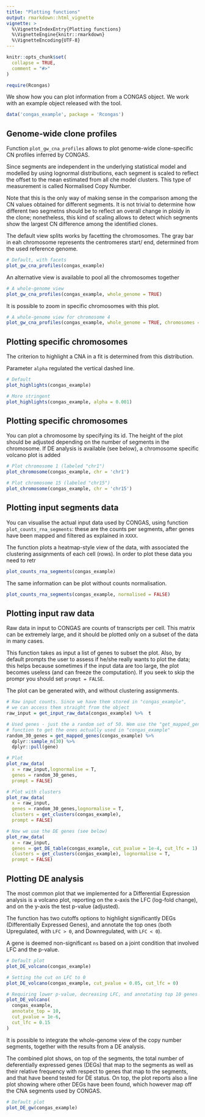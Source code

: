 ```yaml
---
title: "Plotting functions"
output: rmarkdown::html_vignette
vignette: >
  %\VignetteIndexEntry{Plotting functions}
  %\VignetteEngine{knitr::rmarkdown}
  %\VignetteEncoding{UTF-8}
---
```


```r
knitr::opts_chunk$set(
  collapse = TRUE,
  comment = "#>"
)
```


```r
require(Rcongas)
```


We show how you can plot information from a CONGAS object. We work with an example object released with the tool. 

```r
data('congas_example', package = 'Rcongas')
```

## Genome-wide clone profiles

Function `plot_gw_cna_profiles` allows to plot genome-wide clone-specific CN profiles inferred by CONGAS.

Since segments are independent in the underlying statistical model and modelled by using lognormal distributions, each segment is scaled to reflect the offset to the mean estimated from all che model clusters. This type of measurement is called Normalised Copy Number.

Note that this is the only way of making sense in the comparison among the CN values obtained for different segments. It is not trivial to determine how different two segmetns should be to reflect an overall change in ploidy in the clone; nonetheless, this kind of scaling allows to detect which segments show the largest CN difference among the identified clones.

The default view splits works by facetting the chromosomes. The gray bar in eah chromosome represents the centromeres start/ end, determined from the used reference genome.

```r
# Default, with facets
plot_gw_cna_profiles(congas_example)
```

An alternative view is available to pool all the chromosomes together

```r
# A whole-genome view
plot_gw_cna_profiles(congas_example, whole_genome = TRUE)
```


It is possible to zoom in specific chromosomes with this plot.

```r
# A whole-genome view for chromosome 4
plot_gw_cna_profiles(congas_example, whole_genome = TRUE, chromosomes = 'chr4')
```

## Plotting specific chromosomes

The criterion to highlight a CNA in a fit is determined from this distribution. 

Parameter `alpha` regulated the vertical dashed line. 

```r
# Default
plot_highlights(congas_example)

# More stringent
plot_highlights(congas_example, alpha = 0.001)
```


## Plotting specific chromosomes

You can plot a chromosome by specifying its id. The height of the plot should be adjusted depending on the number of segments in the chromosome. If DE analysis is available (see below), a chromosome specific volcano plot is added

```r
# Plot chromosome 1 (labeled "chr1")
plot_chromosome(congas_example, chr = 'chr1')
```

```r
# Plot chromosome 15 (labeled "chr15")
plot_chromosome(congas_example, chr = 'chr15')
```

## Plotting input segments data

You can visualise the actual input data used by CONGAS, using function `plot_counts_rna_segments`: these are the counts per segments, after genes have been mapped and filtered as explained in `XXXX`.

The function plots a heatmap-style view of the data, with associated the clustering assignments of each cell (rows). In order to plot these data you need to retr

```r
plot_counts_rna_segments(congas_example)
```

The same information can be plot without counts normalisation.
```r
plot_counts_rna_segments(congas_example, normalised = FALSE)
```

## Plotting input raw data

Raw data in input to CONGAS are counts of transcripts per cell. This matrix can be extremely large, and it should be plotted only on a subset of the data in many cases.

This function takes as input a list of genes to subset the plot. Also, by default prompts the
user to assess if he/she really wants to plot the data; this helps because sometimes if the input data are too large, the plot becomes useless (and can freeze the computation). If you seek to skip the prompr you should set `prompt = FALSE`.

The plot can be generated with, and without clustering assignments.


```r
# Raw input counts. Since we have them stored in "congas_example",
# we can access them straight from the object
raw_input = get_input_raw_data(congas_example) %>%  t

# Used genes - just the a random set of 50. Wem use the "get_mapped_genes"
# function to get the ones actually used in "congas_example"
random_30_genes = get_mapped_genes(congas_example) %>%
  dplyr::sample_n(30) %>%
  dplyr::pull(gene)

# Plot
plot_raw_data(
  x = raw_input,lognormalise = T,
  genes = random_30_genes,
  prompt = FALSE)

# Plot with clusters
plot_raw_data(
  x = raw_input,
  genes = random_30_genes,lognormalise = T,
  clusters = get_clusters(congas_example),
  prompt = FALSE)

# Now we use the DE genes (see below)
plot_raw_data(
  x = raw_input,
  genes = get_DE_table(congas_example, cut_pvalue = 1e-4, cut_lfc = 1) %>% dplyr::pull(gene), 
  clusters = get_clusters(congas_example), lognormalise = T,
  prompt = FALSE)

```

## Plotting DE analysis

The most common plot that we implemented for a Differential Expression analysis is a volcano plot, reporting on the x-axis the LFC (log-fold change), and on the y-axis the test p-value (adjusted).

The function has two cutoffs options to highlight significantly DEGs (Differentially Expressed Genes), and annotate the top ones (both Upregulated, with `LFC > 0`, and Downregulated, with `LFC < 0`). 

A gene is deemed non-significant `ns` based on a joint condition that involved LFC and the p-value.

```r
# Default plot
plot_DE_volcano(congas_example)

# Setting the cut on LFC to 0
plot_DE_volcano(congas_example, cut_pvalue = 0.05, cut_lfc = 0)

# Requiring lower p-value, decreasing LFC, and annotating top 10 genes
plot_DE_volcano(
  congas_example,
  annotate_top = 10,
  cut_pvalue = 1e-6,
  cut_lfc = 0.15
)
```

It is possible to integrate the whole-genome view of the copy number segments, together with the results from a DE analysis. 

The combined plot shows, on top of the segments, the total number of deferentially expressed genes (DEGs) that map to the segments as well as their relative frequency with respect to genes that map to the segments, and that have beend tested for DE status. On top, the plot reports also a line plot showing where other DEGs have been found, which however map off the CNA segments used by CONGAS. 

```r
# Default plot
plot_DE_gw(congas_example)
```

